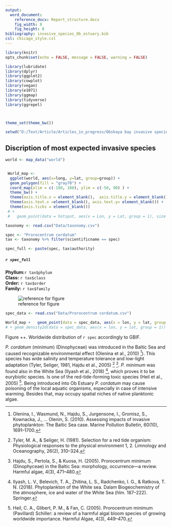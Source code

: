 ```yaml
---
output:
  word_document:
    reference_docx: Report_structure.docx
    fig_width: 8
    fig_height: 8
bibliography: invasive_species_Ob_estuary.bib
csl: chicago_style.csl
---
```


```r
library(knitr)
opts_chunk$set(echo = FALSE, message = FALSE, warning = FALSE)
```


```r
library(lubridate)
library(dplyr)
library(ggplot2)
library(cowplot)
library(vegan)
library(e1071)
library(ggmap)
library(tidyverse)
library(ggrepel)



theme_set(theme_bw())

setwd("D:/Text/Article/Articles_in_progress/Obskaya bay invasive species/R_calc_for_invasive_species")
```



## Discription of most expected invasive species

```r
world <- map_data("world")


 World_map <- 
  ggplot(world, aes(x=long, y=lat, group=group)) +
  geom_polygon(fill = "gray70") + 
  coord_map(xlim = c(-180, 180), ylim = c(-50, 90) ) +
  theme_bw() +  
  theme(axis.title.x = element_blank(),  axis.title.y = element_blank(), plot.background = element_blank(),  panel.grid = element_blank()) + 
  theme(axis.text.x =element_blank(), axis.text.y= element_blank()) + 
  theme(axis.ticks = element_blank()) 
 # +
 #   geom_point(data = hotspot, aes(x = Lon, y = Lat, group = 1), size = 3, fill = "yellow", shape = 21, color = "black")

```




```r
taxonomy <- read.csv("Data/taxonomy.csv")
```


<!-- Species discription -->

```r

spec <- "Prorocentrum cordatum"
tax <- taxonomy %>% filter(scientificname == spec)

spec_full <- paste(spec, tax$authority)

```

##### *`r spec_full`*

**Phyllum:**`r tax$phylum`   
**Class:** `r tax$class`    
**Order:** `r tax$order`    
**Family:** `r tax$family`   

![reference for figure](Figure/Prorocentrum.png)



```r
spec_data <- read.csv("Data/Prorocentrum cordatum.csv")

World_map +   geom_point(data = spec_data, aes(x = lon, y = lat, group = 1), size = 0.5) 
# + geom_density2d(data = spec_data, aes(x = lon, y = lat, group = 1))


```

Figure ++. Worldwide distribution of `r spec` accordingly to GBIF.

*P. cordatum* (minimum) (Dinophyceae) was introduced in the Baltic Sea and caused recognizable environmental effect (Olenina et al., 2010) ^[Olenina, I., Wasmund, N., Hajdu, S., Jurgensone, I., Gromisz, S., Kownacka, J., … Olenin, S. (2010). Assessing impacts of invasive phytoplankton: The Baltic Sea case. Marine Pollution Bulletin, 60(10), 1691–1700.]). This species has wide salinity and temperature tolerance and low-light adaptation (Tyler, Seliger, 1981, Hajdu et al., 2005) ^[Tyler, M. A., & Seliger, H. (1981). Selection for a red tide organism: Physiological responses to the physical environment 1, 2. Limnology and Oceanography, 26(2), 310–324.] ^[Hajdu, S., Pertola, S., & Kuosa, H. (2005). Prorocentrum minimum (Dinophyceae) in the Baltic Sea: morphology, occurrence—a review. Harmful algae, 4(3), 471–480.]. *P. minimum* was found also in the White Sea (Ilyash et al., 2018) ^[Ilyash, L. V., Belevich, T. A., Zhitina, L. S., Radchenko, I. G., & Ratkova, T. N. (2018). Phytoplankton of the White sea. Dalam Biogeochemistry of the atmosphere, ice and water of the White Sea (hlm. 187–222). Springer.], which proves it to be eurybiotic species. Is one of the red-tide-forming toxic species (Heil et al., 2005) ^[Heil, C. A., Glibert, P. M., & Fan, C. (2005). Prorocentrum minimum (Pavillard) Schiller: a review of a harmful algal bloom species of growing worldwide importance. Harmful Algae, 4(3), 449–470.]. Being introduced into Ob Estuary *P. cordatum* may cause poisoning of the local aquatic organisms, especially in case of intensive warming. Besides that, may occupy spatial niches of native planktonic algae.


